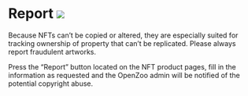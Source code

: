 # Report ![](/report.png)

Because NFTs can’t be copied or altered, they are especially suited for tracking ownership of property that can’t be replicated.
Please always report fraudulent artworks. 

Press the “Report” button located on the NFT product pages, fill in the information as requested and the OpenZoo admin will be notified of the potential copyright abuse.
